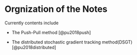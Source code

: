 # Orgnization of the Notes

Currently contents include 

- The Push-Pull method [@pu2018push]

- The distributed stochastic gradient tracking method(DSGT)[@pu2018distributed]

